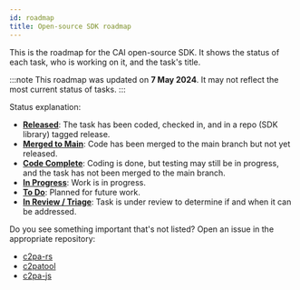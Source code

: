 ```yaml
---
id: roadmap
title: Open-source SDK roadmap
---
```


This is the roadmap for the CAI open-source SDK. It shows the status of each task, who is working on it, and the task's title.

:::note
This roadmap was updated on **7 May 2024**. It may not reflect the most current status of tasks.
:::

Status explanation:

- [**Released**](#released): The task has been coded, checked in, and in a repo (SDK library) tagged release.
- [**Merged to Main**](#merged-to-main): Code has been merged to the main branch but not yet released.
- [**Code Complete**](#code-complete): Coding is done, but testing may still be in progress, and the task has not been merged to the main branch.
- [**In Progress**](#in-progress): Work is in progress.
- [**To Do**](#todo): Planned for future work.
- [**In Review / Triage**](#in-review--triage): Task is under review to determine if and when it can be addressed.

Do you see something important that's not listed? Open an issue in the appropriate repository:

- [c2pa-rs](https://github.com/contentauth/c2pa-rs/issues)
- [c2patool](https://github.com/contentauth/c2patool/issues)
- [c2pa-js](https://github.com/contentauth/c2pa-js/issues)

<!--
- Prerelease libraries:
  - [c2pa-python](https://github.com/contentauth/c2pa-python/issues)
  - [c2pa-node](https://github.com/contentauth/c2pa-node/issues)
  - [c2pa-c](https://github.com/contentauth/c2pa-c/issues)
-->


<div style={{ width: '800px' }}>
  <RoadMap name="roadmap" />
</div>
